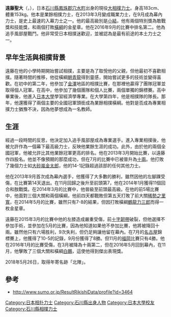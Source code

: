 '''遠藤聖大'''（{{jpn|j=遠藤 聖大|kn=えんどう しょうた|rm=Endō Shōta}}，{{bd|1990年|10月19日|||Endou Shouta}}），日本[[石川縣|石川縣]][[鳳珠郡|鳳珠郡]][[穴水町|穴水町]]出身的現役[[大相撲|大相撲]][[力士|力士]]。身高183cm、體重153kg。他本是業餘相撲力士，在2013年3月變成職業力士，在9月成為幕內力士，是史上最速的入幕力士之一。他的最高級別是[[小結|小結]]，他有兩個特別獎為敢戰獎和技能獎，和兩個打敗[[橫綱|橫綱]]的金星章。他在2016年9月的比賽中排名第二。他為追手風部屋戰鬥。他非常受日本相撲迷歡迎，並被認為是最有前途的本土力士之一。

==早年生活與相撲背景==
遠藤在他的小學時期開始嘗試相撲，主要是為了取悅他的父親，但他最初不喜歡相撲。隨著時間的推移，他從橫綱[[朝青龍|朝青龍]]得到靈感，開始嘗試更多的技術並變得喜歡。在初中的第二年，他參加了[[金澤市|金澤]]地區的相撲比賽，在那裡他贏得了團隊冠軍並取得個人冠軍。在高中，他參加了幾個團隊和個人比賽，兩個單獨的錦標賽。高中畢業後，他進入[[日本大學|日本大學]]學習經濟學專業。在大學第四年，他是相撲隊的隊長。那年，他還獲得了兩個主要的全國冠軍頭銜成為業餘相撲橫綱。他對是否成為專業相撲力士猶豫不決，因為他夢想成為一名教師。

==生涯==
經過一段時間的反思，他決定加入追手風部屋成為專業選手。進入專業相撲後，他被允許作為一個幕下最高級力士，反映他業餘生涯的成功。此外，由於他的兩個全國冠軍，他被允許比其他業餘冠軍更高的排名。他在2013年3月開始比賽，以遠藤作四股名。他並不像預期的那麼成功，但在7月的比賽中已被晉升為[[十兩|十兩]]。他打敗了幾個力士如[[大砂嵐金太郎|大砂嵐金太郎]]，他的14-1記錄超過該部的任何其他力士。

他在2013年9月首次成為幕內選手，他獲得了大多數的勝利，雖然因他的左腳踝受傷，在比賽第14天退出。在11月回歸之後升至前頭第7，他在2014年1月獲得11個回合和敔戰獎。在2014年3月的比賽中，他晉級至前頭最高級。在他的前5場比賽中，他面對三個大關和兩個橫綱，他前四天都戰敗但第五天打敗了前大關[[稀勢之里寬|稀勢之里寬]]，在2014年5月的比賽，雖然只有7-8的結果，但因打敗橫綱[[鶴龍力三郎|鶴龍力三郎]]而得一枚金星章。 

遠藤在2015年3月的比賽中他的左膝造成嚴重受傷，前[[十字韌帶|十字韌帶]]破裂，但他選擇不參加手術，並參加在5月的比賽，因為他知道如果他不參加比賽，他將被降回十兩。雖然他只有六場胜利，9次失利，但仍足夠讓他留在幕內。在7月的[[名古屋|名古屋]]錦標賽上，他獲得了10-5的記錄，9月份獲得了8勝。但11月的[[福冈县|福岡]]比賽只有4勝。他在2016年1月的比賽受傷，在3月被降為十兩第二，但在2016年5月回到幕內，在11月，他擊敗了三個大關和橫綱[[白鵬|白鵬]]，這使他得到傑出表現獎。

2018年5月26日，取得年寄名跡「北陣」。

==參考==
*http://www.sumo.or.jp/ResultRikishiData/profile?id=3464 {{Wayback|url=http://www.sumo.or.jp/ResultRikishiData/profile?id=3464 |date=20171111192830 }}

{{DEFAULTSORT:Endou Shouta}}
[[Category:日本相扑力士|Category:日本相扑力士]]
[[Category:石川縣出身人物|Category:石川縣出身人物]]
[[Category:日本大學校友|Category:日本大學校友]]
[[Category:石川縣相撲力士|Category:石川縣相撲力士]]